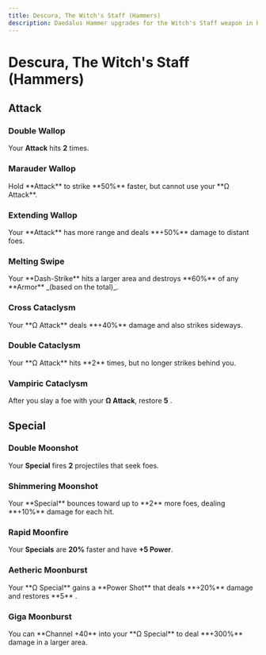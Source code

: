 ```yaml
---
title: Descura, The Witch's Staff (Hammers)
description: Daedalus Hammer upgrades for the Witch's Staff weapon in Hades 2.
---
```



# Descura, The Witch's Staff (Hammers)

## Attack

### Double Wallop

<Boon>Your **Attack** hits **2** times.</Boon>

### Marauder Wallop

<Boon>
  Hold **Attack** to strike **50%** faster, but cannot use your **Ω Attack**.
</Boon>

### Extending Wallop

<Boon>
  Your **Attack** has more range and deals **+50%** damage to distant foes.
</Boon>

### Melting Swipe

<Boon>
  Your **Dash-Strike** hits a larger area and destroys **60%** of any **Armor**
  _(based on the total)_.
</Boon>

### Cross Cataclysm

<Boon>
  Your **Ω Attack** deals **+40%** damage and also strikes sideways.
</Boon>

### Double Cataclysm

<Boon>
  Your **Ω Attack** hits **2** times, but no longer strikes behind you.
</Boon>

### Vampiric Cataclysm

<Boon>After you slay a foe with your **Ω Attack**, restore **5** <IconLife />.</Boon>

## Special

### Double Moonshot

<Boon>Your **Special** fires **2** projectiles that seek foes.</Boon>

### Shimmering Moonshot

<Boon>
  Your **Special** bounces toward up to **2** more foes, dealing **+10%** damage
  for each hit.
</Boon>

### Rapid Moonfire

<Boon>Your **Specials** are **20%** faster and have **+5 Power**.</Boon>

### Aetheric Moonburst

<Boon>
  Your **Ω Special** gains a **Power Shot** that deals **+20%** damage and
  restores **5** <IconMagick />.
</Boon>

### Giga Moonburst

<Boon>
  You can **Channel +40** <IconMagick /> into your **Ω Special** to deal **+300%**
  damage in a larger area.
</Boon>
